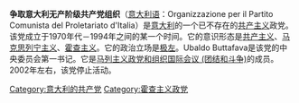 '''争取意大利无产阶级共产党组织'''（[[意大利语|意大利语]]：Organizzazione per il Partito Comunista del Proletariato d'Italia）是[[意大利|意大利]]的一个已不存在的[[共产主义|共产主义]]政党。该党成立于1970年代－1994年之间的某一个时间。它的意识形态是[[共产主义|共产主义]]、[[马克思列宁主义|马克思列宁主义]]、[[霍查主义|霍查主义]]。它的政治立场是[[极左|极左]]。Ubaldo Buttafava是该党的中央委员会第一书记。它是[[马列主义政党和组织国际会议_(团结和斗争)|马列主义政党和组织国际会议 (团结和斗争)]]的成员。2002年左右，该党停止活动。

[[Category:意大利的共产党|Category:意大利的共产党]]
[[Category:霍查主义政党|Category:霍查主义政党]]